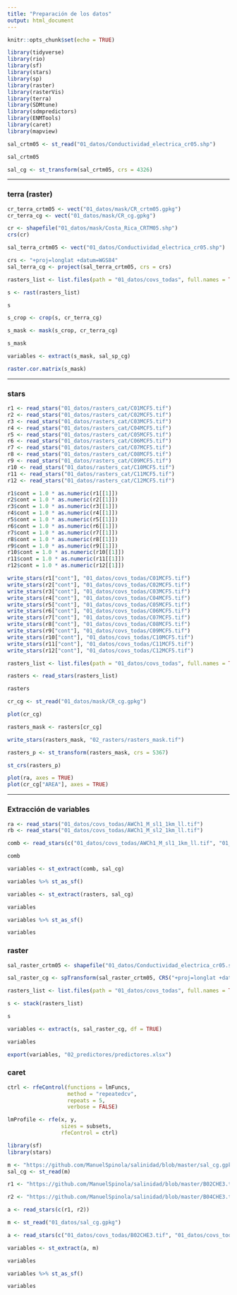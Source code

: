 ```yaml
---
title: "Preparación de los datos"
output: html_document
---
```


```r
knitr::opts_chunk$set(echo = TRUE)
```


```r
library(tidyverse)
library(rio)
library(sf)
library(stars)
library(sp)
library(raster)
library(rasterVis)
library(terra)
library(SDMtune)
library(sdmpredictors)
library(ENMTools)
library(caret)
library(mapview)
```


```r
sal_crtm05 <- st_read("01_datos/Conductividad_electrica_cr05.shp")
```

```r
sal_crtm05
```

```r
sal_cg <- st_transform(sal_crtm05, crs = 4326)
```


***

### terra (raster)

```r
cr_terra_crtm05 <- vect("01_datos/mask/CR_crtm05.gpkg")
cr_terra_cg <- vect("01_datos/mask/CR_cg.gpkg")
```

```r
cr <- shapefile("01_datos/mask/Costa_Rica_CRTM05.shp")
crs(cr)
```

```r
sal_terra_crtm05 <- vect("01_datos/Conductividad_electrica_cr05.shp")
```

```r
crs <- "+proj=longlat +datum=WGS84"
sal_terra_cg <- project(sal_terra_crtm05, crs = crs)
```


```r
rasters_list <- list.files(path = "01_datos/covs_todas", full.names = TRUE)
```


```r
s <- rast(rasters_list)
```

```r
s
```

```r
s_crop <- crop(s, cr_terra_cg)
```


```r
s_mask <- mask(s_crop, cr_terra_cg)
```


```r
s_mask
```

```r
variables <- extract(s_mask, sal_sp_cg)
```



```r
raster.cor.matrix(s_mask)
```


***

### stars


```r
r1 <- read_stars("01_datos/rasters_cat/C01MCF5.tif")
r2 <- read_stars("01_datos/rasters_cat/C02MCF5.tif")
r3 <- read_stars("01_datos/rasters_cat/C03MCF5.tif")
r4 <- read_stars("01_datos/rasters_cat/C04MCF5.tif")
r5 <- read_stars("01_datos/rasters_cat/C05MCF5.tif")
r6 <- read_stars("01_datos/rasters_cat/C06MCF5.tif")
r7 <- read_stars("01_datos/rasters_cat/C07MCF5.tif")
r8 <- read_stars("01_datos/rasters_cat/C08MCF5.tif")
r9 <- read_stars("01_datos/rasters_cat/C09MCF5.tif")
r10 <- read_stars("01_datos/rasters_cat/C10MCF5.tif")
r11 <- read_stars("01_datos/rasters_cat/C11MCF5.tif")
r12 <- read_stars("01_datos/rasters_cat/C12MCF5.tif")
```


```r
r1$cont = 1.0 * as.numeric(r1[[1]])
r2$cont = 1.0 * as.numeric(r2[[1]])
r3$cont = 1.0 * as.numeric(r3[[1]])
r4$cont = 1.0 * as.numeric(r4[[1]])
r5$cont = 1.0 * as.numeric(r5[[1]])
r6$cont = 1.0 * as.numeric(r6[[1]])
r7$cont = 1.0 * as.numeric(r7[[1]])
r8$cont = 1.0 * as.numeric(r8[[1]])
r9$cont = 1.0 * as.numeric(r9[[1]])
r10$cont = 1.0 * as.numeric(r10[[1]])
r11$cont = 1.0 * as.numeric(r11[[1]])
r12$cont = 1.0 * as.numeric(r12[[1]])
```

```r
write_stars(r1["cont"], "01_datos/covs_todas/C01MCF5.tif")
write_stars(r2["cont"], "01_datos/covs_todas/C02MCF5.tif")
write_stars(r3["cont"], "01_datos/covs_todas/C03MCF5.tif")
write_stars(r4["cont"], "01_datos/covs_todas/C04MCF5.tif")
write_stars(r5["cont"], "01_datos/covs_todas/C05MCF5.tif")
write_stars(r6["cont"], "01_datos/covs_todas/C06MCF5.tif")
write_stars(r7["cont"], "01_datos/covs_todas/C07MCF5.tif")
write_stars(r8["cont"], "01_datos/covs_todas/C08MCF5.tif")
write_stars(r9["cont"], "01_datos/covs_todas/C09MCF5.tif")
write_stars(r10["cont"], "01_datos/covs_todas/C10MCF5.tif")
write_stars(r11["cont"], "01_datos/covs_todas/C11MCF5.tif")
write_stars(r12["cont"], "01_datos/covs_todas/C12MCF5.tif")
```


```r
rasters_list <- list.files(path = "01_datos/covs_todas", full.names = TRUE)
```

```r
rasters <- read_stars(rasters_list)
```

```r
rasters
```


```r
cr_cg <- st_read("01_datos/mask/CR_cg.gpkg")
```

```r
plot(cr_cg)
```


```r
rasters_mask <- rasters[cr_cg]
```

```r
write_stars(rasters_mask, "02_rasters/rasters_mask.tif")
```

```r
rasters_p <- st_transform(rasters_mask, crs = 5367)
```

```r
st_crs(rasters_p)
```

```r
plot(ra, axes = TRUE)
plot(cr_cg["AREA"], axes = TRUE)
```

***

### Extracción de variables

```r
ra <- read_stars("01_datos/covs_todas/AWCh1_M_sl1_1km_ll.tif")
rb <- read_stars("01_datos/covs_todas/AWCh1_M_sl2_1km_ll.tif")
```

```r
comb <- read_stars(c("01_datos/covs_todas/AWCh1_M_sl1_1km_ll.tif", "01_datos/covs_todas/AWCh1_M_sl2_1km_ll.tif"))
```

```r
comb
```


```r
variables <- st_extract(comb, sal_cg)
```
```r
variables %>% st_as_sf()
```

```r
variables <- st_extract(rasters, sal_cg)
```

```r
variables
```

```r
variables %>% st_as_sf()
```
```r
variables
```


### raster

```r
sal_raster_crtm05 <- shapefile("01_datos/Conductividad_electrica_cr05.shp")
```

```r
sal_raster_cg <- spTransform(sal_raster_crtm05, CRS("+proj=longlat +datum=WGS84"))
```


```r
rasters_list <- list.files(path = "01_datos/covs_todas", full.names = TRUE)
```

```r
s <- stack(rasters_list)
```

```r
s
```

```r
variables <- extract(s, sal_raster_cg, df = TRUE)
```

```r
variables
```

```r
export(variables, "02_predictores/predictores.xlsx")
```



### caret

```r
ctrl <- rfeControl(functions = lmFuncs,
                   method = "repeatedcv",
                   repeats = 5,
                   verbose = FALSE)
```


```r
lmProfile <- rfe(x, y,
                 sizes = subsets,
                 rfeControl = ctrl)
```



```r
library(sf)
library(stars)
```

```r
m <- "https://github.com/ManuelSpinola/salinidad/blob/master/sal_cg.gpkg"
sal_cg <- st_read(m)
```


```r
r1 <- "https://github.com/ManuelSpinola/salinidad/blob/master/B02CHE3.tif"

r2 <- "https://github.com/ManuelSpinola/salinidad/blob/master/B04CHE3.tif"

a <- read_stars(c(r1, r2))
```


```r
m <- st_read("01_datos/sal_cg.gpkg")
```

```r
a <- read_stars(c("01_datos/covs_todas/B02CHE3.tif", "01_datos/covs_todas/B02CHE3.tif"))
```


```r
variables <- st_extract(a, m)
```


```r
variables
```


```r
variables %>% st_as_sf()
```

```r
variables
```


